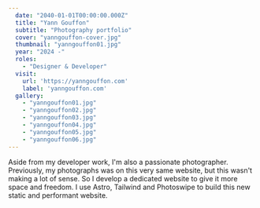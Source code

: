```yaml
---
  date: "2040-01-01T00:00:00.000Z"
  title: "Yann Gouffon"
  subtitle: "Photography portfolio"
  cover: "yanngouffon-cover.jpg"
  thumbnail: "yanngouffon01.jpg"
  year: "2024 -"
  roles:
    - "Designer & Developer"
  visit:
    url: 'https://yanngouffon.com'
    label: 'yanngouffon.com'
  gallery:
    - "yanngouffon01.jpg"
    - "yanngouffon02.jpg"
    - "yanngouffon03.jpg"
    - "yanngouffon04.jpg"
    - "yanngouffon05.jpg"
    - "yanngouffon06.jpg"
---
```


Aside from my developer work, I'm also a passionate photographer. Previously, my photographs was on this very same website, but this wasn't making a lot of sense. So I develop a dedicated website to give it more space and freedom. I use Astro, Tailwind and Photoswipe to build this new static and performant website.
